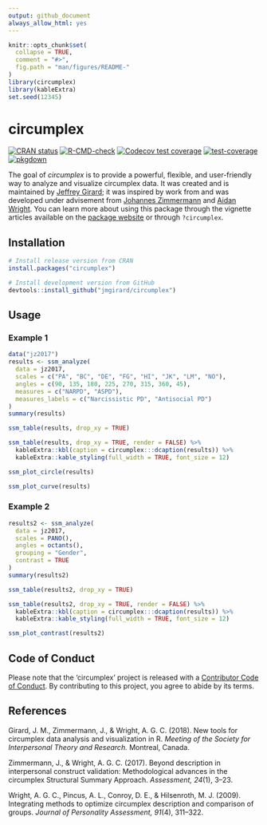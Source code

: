 ---
output: github_document
always_allow_html: yes
---

<!-- README.md is generated from README.Rmd. Please edit that file -->

```{r, echo = FALSE}
knitr::opts_chunk$set(
  collapse = TRUE,
  comment = "#>",
  fig.path = "man/figures/README-"
)
library(circumplex)
library(kableExtra)
set.seed(12345)
```

# circumplex <img src="man/figures/logo.png" align="right" alt="" />

<!-- badges: start -->
[![CRAN status](https://www.r-pkg.org/badges/version/circumplex)](https://CRAN.R-project.org/package=circumplex)
[![R-CMD-check](https://github.com/jmgirard/circumplex/actions/workflows/R-CMD-check.yaml/badge.svg)](https://github.com/jmgirard/circumplex/actions/workflows/R-CMD-check.yaml)
[![Codecov test coverage](https://codecov.io/gh/jmgirard/circumplex/graph/badge.svg)](https://app.codecov.io/gh/jmgirard/circumplex)
[![test-coverage](https://github.com/jmgirard/circumplex/actions/workflows/test-coverage.yaml/badge.svg)](https://github.com/jmgirard/circumplex/actions/workflows/test-coverage.yaml)
[![pkgdown](https://github.com/jmgirard/circumplex/actions/workflows/pkgdown.yaml/badge.svg)](https://github.com/jmgirard/circumplex/actions/workflows/pkgdown.yaml)

<!-- badges: end -->

The goal of *circumplex* is to provide a powerful, flexible, and user-friendly way to analyze and visualize circumplex data. It was created and is maintained by [Jeffrey Girard](https://jmgirard.com/); it was inspired by work from and was developed under advisement from [Johannes Zimmermann](https://www.uni-kassel.de/fb01/institute/institut-fuer-psychologie/fachgebiete/differentielle-psychologie/prof-dr-johannes-zimmermann) and [Aidan Wright](https://www.personalityprocesses.com/). You can learn more about using this package through the vignette articles available on the [package website](https://circumplex.jmgirard.com/) or through `?circumplex`.

## Installation

``` r
# Install release version from CRAN
install.packages("circumplex")

# Install development version from GitHub
devtools::install_github("jmgirard/circumplex")
```

## Usage

### Example 1

```{r analysis1}
data("jz2017")
results <- ssm_analyze(
  data = jz2017, 
  scales = c("PA", "BC", "DE", "FG", "HI", "JK", "LM", "NO"), 
  angles = c(90, 135, 180, 225, 270, 315, 360, 45), 
  measures = c("NARPD", "ASPD"),
  measures_labels = c("Narcissistic PD", "Antisocial PD")
)
summary(results)
```

``` r
ssm_table(results, drop_xy = TRUE)
```

```{r table1, echo = FALSE, results = "asis"}
ssm_table(results, drop_xy = TRUE, render = FALSE) %>%
  kableExtra::kbl(caption = circumplex:::dcaption(results)) %>% 
  kableExtra::kable_styling(full_width = TRUE, font_size = 12)
```

```{r plot}
ssm_plot_circle(results)
```

```{r plot2}
ssm_plot_curve(results)
```

### Example 2

```{r analysis2}
results2 <- ssm_analyze(
  data = jz2017, 
  scales = PANO(), 
  angles = octants(), 
  grouping = "Gender",
  contrast = TRUE
)
summary(results2)
```

``` r
ssm_table(results2, drop_xy = TRUE)
```

```{r table2, echo = FALSE, results = "asis"}
ssm_table(results2, drop_xy = TRUE, render = FALSE) %>%
  kableExtra::kbl(caption = circumplex:::dcaption(results)) %>% 
  kableExtra::kable_styling(full_width = TRUE, font_size = 12)
```

```{r plot3}
ssm_plot_contrast(results2)
```

## Code of Conduct
Please note that the 'circumplex' project is released with a
[Contributor Code of Conduct](https://circumplex.jmgirard.com/CODE_OF_CONDUCT.html).
By contributing to this project, you agree to abide by its terms.

## References

Girard, J. M., Zimmermann, J., & Wright, A. G. C. (2018). New tools for circumplex data analysis and visualization in R. _Meeting of the Society for Interpersonal Theory and Research._ Montreal, Canada.

Zimmermann, J., & Wright, A. G. C. (2017). Beyond description in interpersonal construct validation: Methodological advances in the circumplex Structural Summary Approach. _Assessment, 24_(1), 3–23.

Wright, A. G. C., Pincus, A. L., Conroy, D. E., & Hilsenroth, M. J. (2009). Integrating methods to optimize circumplex description and comparison of groups. _Journal of Personality Assessment, 91_(4), 311–322.

